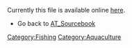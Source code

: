Currently this file is available online [http://www.cd3wd.com/cd3wd_40/JF/420/09-324.pdf here].
*Go back to [[AT_Sourcebook]]
[[Category:Fishing]]
[[Category:Aquaculture]]